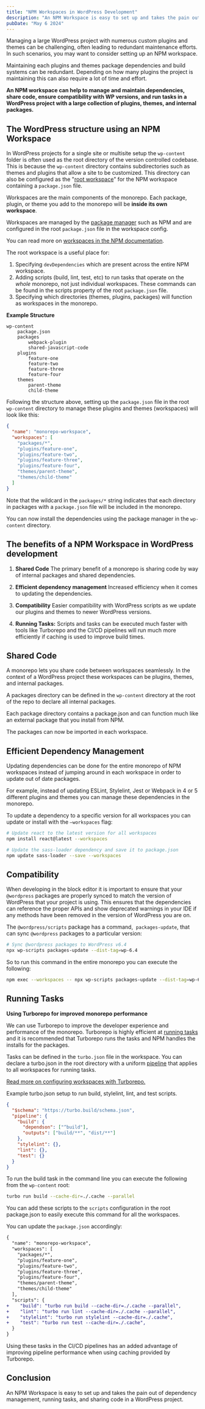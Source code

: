 ```yaml
---
title: "NPM Workspaces in WordPress Development"
description: "An NPM Workspace is easy to set up and takes the pain out of dependency management, running tasks, and sharing code in a WordPress project."
pubDate: "May 6 2024"
---
```


Managing a large WordPress project with numerous custom plugins and themes can be challenging, often leading to redundant maintenance efforts. In such scenarios, you may want to consider setting up an NPM workspace.

Maintaining each plugins and themes package dependencies and build systems can be redundant. Depending on how many plugins the project is maintaining this can also require a lot of time and effort.

**An NPM workspace can help to manage and maintain dependencies, share code, ensure compatibility with WP versions, and run tasks in a WordPress project with a large collection of plugins, themes, and internal packages.**

## The WordPress structure using an NPM Workspace

In WordPress projects for a single site or multisite setup the `wp-content` folder is often used as the root directory of the version controlled codebase. This is because the `wp-content` directory contains subdirectories such as themes and plugins that allow a site to be customized. This directory can also be configured as the "[root workspace](https://turbo.build/repo/docs/handbook/what-is-a-monorepo#the-root-workspace)" for the NPM workspace containing a `package.json` file.

Workspaces are the main components of the monorepo. Each package, plugin, or theme you add to the monorepo will be **inside its own workspace**.

Workspaces are managed by the [package manager](https://turbo.build/repo/docs/handbook/package-installation) such as NPM and are configured in the root `package.json` file in the workspace config.

You can read more on [workspaces in the NPM documentation](https://docs.npmjs.com/cli/v8/using-npm/workspaces#description).

The root workspace is a useful place for:

1. Specifying `devDependencies` which are present across the entire NPM workspace.
2. Adding scripts (build, lint, test, etc) to run tasks that operate on the *whole* monorepo, not just individual workspaces. These commands can be found in the scripts property of the root `package.json` file.
3. Specifying which directories (themes, plugins, packages) will function as workspaces in the monorepo.

**Example Structure**

```
wp-content
    package.json
    packages
        webpack-plugin
        shared-javascript-code
    plugins
        feature-one
        feature-two
        feature-three
        feature-four
    themes
        parent-theme
        child-theme
```

Following the structure above, setting up the `package.json` file in the root `wp-content` directory to manage these plugins and themes (workspaces) will look like this:

```json
{
  "name": "monorepo-workspace",
  "workspaces": [
    "packages/*",
    "plugins/feature-one",
    "plugins/feature-two",
    "plugins/feature-three",
    "plugins/feature-four",
    "themes/parent-theme",
    "themes/child-theme"
  ]
}
```

Note that the wildcard in the `packages/*` string indicates that each directory in packages with a `package.json` file will be included in the monorepo.

You can now install the dependencies using the package manager in the `wp-content` directory.

## The benefits of a NPM Workspace in WordPress development

1. **Shared Code**
   The primary benefit of a monorepo is sharing code by way of internal packages and shared dependencies.

2. **Efficient dependency management**
   Increased efficiency when it comes to updating the dependencies.

3. **Compatibility** 
   Easier compatibility with WordPress scripts as we update our plugins and themes to newer WordPress versions.

4. **Running Tasks:**
   Scripts and tasks can be executed much faster with tools like Turborepo and the CI/CD pipelines will run much more efficiently if caching is used to improve build times.

## Shared Code

A monorepo lets you share code between workspaces seamlessly. In the context of a WordPress project these workspaces can be plugins, themes, and internal packages.

A packages directory can be defined in the `wp-content` directory at the root of the repo to declare all internal packages.

Each package directory contains a package.json and can function much like an external package that you install from NPM.

The packages can now be imported in each workspace.

## Efficient Dependency Management

Updating dependencies can be done for the entire monorepo of NPM workspaces instead of jumping around in each workspace in order to update out of date packages.

For example, instead of updating ESLint, Stylelint, Jest or Webpack in 4 or 5 different plugins and themes you can manage these dependencies in the monorepo.

To update a dependency to a specific version for all workspaces you can update or install with the `—workspaces` flag:

```sh
# Update react to the latest version for all workspaces
npm install react@latest --workspaces

# Update the sass-loader dependency and save it to package.json
npm update sass-loader --save --workspaces
```

## Compatibility

When developing in the block editor it is important to ensure that your `@wordpress` packages are properly synced to match the version of WordPress that your project is using. This ensures that the dependencies can reference the proper APIs and show deprecated warnings in your IDE if any methods have been removed in the version of WordPress you are on.

The `@wordpress/scripts` package has a command,  `packages-update`, that can sync `@wordpress` packages to a particular version:

```sh
# Sync @wordpress packages to WordPress v6.4
npx wp-scripts packages-update --dist-tag=wp-6.4
```
So to run this command in the entire monorepo you can execute the following:

```sh
npm exec --workspaces -- npx wp-scripts packages-update --dist-tag=wp-6.4
```

## Running Tasks

**Using Turborepo for improved monorepo performance**

We can use Turborepo to improve the developer experience and performance of the monorepo. Turborepo is highly efficient at [running tasks](https://turbo.build/repo/docs/core-concepts/monorepos/running-tasks) and it is recommended that Turborepo runs the tasks and NPM handles the installs for the packages. 

Tasks can be defined in the `turbo.json` file in the workspace. You can declare a turbo.json in the root directory with a uniform [pipeline](https://turbo.build/repo/docs/reference/configuration#pipeline) that applies to all workspaces for running tasks.

[Read more on configuring workspaces with Turborepo.](https://turbo.build/repo/docs/core-concepts/monorepos/configuring-workspaces)

Example turbo.json setup to run build, stylelint, lint, and test scripts.

```json
{
  "$schema": "https://turbo.build/schema.json",
  "pipeline": {
    "build": {
      "dependson": ["^build"],
      "outputs": ["build/**", "dist/**"]
    },
    "stylelint": {},
    "lint": {},
    "test": {}
  }
}
```

To run the build task in the command line you can execute the following from the `wp-content` root:

```sh
turbo run build --cache-dir=./.cache --parallel
```

You can add these scripts to the `scripts` configuration in the root package.json to easily execute this command for all the workspaces.

You can update the `package.json` accordingly: 

```diff
{
  "name": "monorepo-workspace",
  "workspaces": [
    "packages/*",
    "plugins/feature-one",
    "plugins/feature-two",
    "plugins/feature-three",
    "plugins/feature-four",
    "themes/parent-theme",
    "themes/child-theme"
  ],
  "scripts": {
+    "build": "turbo run build --cache-dir=./.cache --parallel",
+    "lint": "turbo run lint --cache-dir=./.cache --parallel",
+    "stylelint": "turbo run stylelint --cache-dir=./.cache",
+    "test": "turbo run test --cache-dir=./.cache",
  }
}
```

Using these tasks in the CI/CD pipelines has an added advantage of improving pipeline performance when using caching provided by Turborepo.
## Conclusion

An NPM Workspace is easy to set up and takes the pain out of dependency management, running tasks, and sharing code in a WordPress project.
